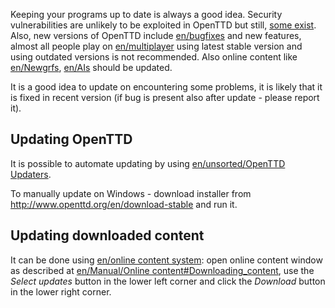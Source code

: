 Keeping your programs up to date is always a good idea. Security vulnerabilities are unlikely to be exploited in OpenTTD but still, [http://security.openttd.org/en some exist]. Also, new versions of OpenTTD include [[en/bugfix]]es and new features, almost all people play on [[en/multiplayer]] using latest stable version and using outdated versions is not recommended. Also online content like [[en/Newgrf]]s, [[en/AI]]s should be updated.

It is a good idea to update on encountering some problems, it is likely that it is fixed in recent version (if bug is present also after update - please report it).

== Updating OpenTTD ==
It is possible to automate updating by using [[en/unsorted/OpenTTD Updaters]].

To manually update on Windows - download installer from http://www.openttd.org/en/download-stable and run it.

== Updating downloaded content ==
It can be done using [[en/online content system]]: open online content window as described at [[en/Manual/Online content#Downloading_content]], use the ''Select updates'' button in the lower left corner and click the ''Download'' button in the lower right corner.